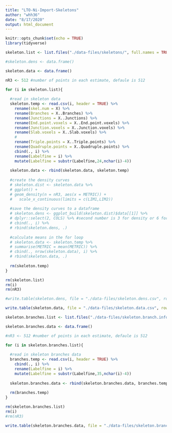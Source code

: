 ```yaml
---
title: "LTO-Ni-Import-Skeletons"
author: "whh36"
date: "8/17/2020"
output: html_document
---
```


```r
knitr::opts_chunk$set(echo = TRUE)
library(tidyverse)
```

```r
skeleton.list <- list.files("./data-files/skeletons/", full.names = TRUE)

#skeleton.dens <- data.frame()

skeleton.data <- data.frame()

nR3 <- 512 #number of points in each estimate, defaule is 512

for (i in skeleton.list){
  
  #read in skeleton data
  skeleton.temp <- read.csv(i, header = TRUE) %>%
    rename(skel.num = X) %>%
    rename(Branches = X..Branches) %>%
    rename(Junctions = X..Junctions) %>%
    rename(End.point.voxels = X..End.point.voxels) %>%
    rename(Junction.voxels = X..Junction.voxels) %>%
    rename(Slab.voxels = X..Slab.voxels) %>%
    #
    rename(Triple.points = X..Triple.points) %>%
    rename(Quadruple.points = X..Quadruple.points) %>%
    cbind(., i) %>%
    rename(Labelfine = i) %>%
    mutate(Labelfine = substr(Labelfine,24,nchar(i)-4))
  
  skeleton.data <- rbind(skeleton.data, skeleton.temp)
  
  #create the density curves
  # skeleton.dist <- skeleton.data %>%
  # ggplot() +
  # geom_density(n = nR3, aes(x = METRIC)) +
  #   scale_x_continuous(limits = c(LIM1,LIM2))
  
  #save the density curves to a dataframe
  # skeleton.dens <- ggplot_build(skeleton.dist)$data[[1]] %>%
  # dplyr::select(2, COLS) %>% #second number is 3 for density or 6 for stat(count)
  # cbind(., i) %>%
  # rbind(skeleton.dens, .)
  
  #calculate means in the for loop
  # skeleton.data <- skeleton.temp %>%
  # summarise(METRIC = mean(METRIC)) %>%
  # cbind(., nrow(skeleton.data), i) %>%
  # rbind(skeleton.data, .)
  
  rm(skeleton.temp)
}

rm(skeleton.list)
rm(i)
rm(nR3)


```

```r
#write.table(skeleton.dens, file = "./data-files/skeleton.dens.csv", row.names = FALSE, sep = ",")

write.table(skeleton.data, file = "./data-files/skeleton.data.csv", row.names = FALSE, sep = ",")
```







```r
skeleton.branches.list <- list.files("./data-files/skeleton.branch.info/", full.names = TRUE)

skeleton.branches.data <- data.frame()

#nR3 <- 512 #number of points in each estimate, defaule is 512

for (i in skeleton.branches.list){
  
  #read in skeleton branches data
  branches.temp <- read.csv(i, header = TRUE) %>%
    cbind(., i) %>%
    rename(Labelfine = i) %>%
    mutate(Labelfine = substr(Labelfine,35,nchar(i)-4))
  
  skeleton.branches.data <- rbind(skeleton.branches.data, branches.temp)
  
  rm(branches.temp)
}

rm(skeleton.branches.list)
rm(i)
#rm(nR3)


```

```r
write.table(skeleton.branches.data, file = "./data-files/skeleton.branches.data.csv", row.names = FALSE, sep = ",")
```



